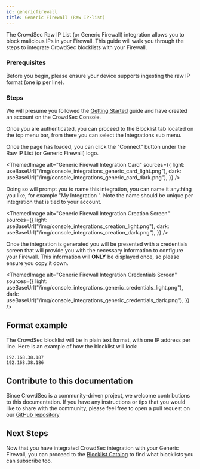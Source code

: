 ```yaml
---
id: genericfirewall
title: Generic Firewall (Raw IP-list)
---
```


The CrowdSec Raw IP List (or Generic Firewall) integration allows you to block malicious IPs in your Firewall. This guide will walk you through the steps to integrate CrowdSec blocklists with your Firewall.

### Prerequisites

Before you begin, please ensure your device supports ingesting the raw IP format (one ip per line).

### Steps

We will presume you followed the [Getting Started](integrations/intro.mdx) guide and have created an account on the CrowdSec Console.

Once you are authenticated, you can proceed to the Blocklist tab located on the top menu bar, from there you can select the Integrations sub menu.

Once the page has loaded, you can click the "Connect" button under the Raw IP List (or Generic Firewall) logo.

<ThemedImage
    alt="Generic Firewall Integration Card"
    sources={{
        light: useBaseUrl("/img/console_integrations_generic_card_light.png"),
        dark: useBaseUrl("/img/console_integrations_generic_card_dark.png"),
    }}
/>

Doing so will prompt you to name this integration, you can name it anything you like, for example "My Integration ". Note the name should be unique per integration that is tied to your account.

<ThemedImage
    alt="Generic Firewall Integration Creation Screen"
    sources={{
        light: useBaseUrl("/img/console_integrations_creation_light.png"),
        dark: useBaseUrl("/img/console_integrations_creation_dark.png"),
    }}
/>

Once the integration is generated you will be presented with a credentials screen that will provide you with the necessary information to configure your Firewall. This information will **ONLY** be displayed once, so please ensure you copy it down.

<ThemedImage
    alt="Generic Firewall Integration Credentials Screen"
    sources={{
        light: useBaseUrl("/img/console_integrations_generic_credentials_light.png"),
        dark: useBaseUrl("/img/console_integrations_generic_credentials_dark.png"),
    }}
/>

## Format example

The CrowdSec blocklist will be in plain text format, with one IP address per line. Here is an example of how the blocklist will look:

```
192.168.38.187
192.168.38.186
```

## Contribute to this documentation

Since CrowdSec is a community-driven project, we welcome contributions to this documentation. If you have any instructions or tips that you would like to share with the community, please feel free to open a pull request on our [GitHub repository](https://github.com/crowdsecurity/crowdsec-docs)

## Next Steps

Now that you have integrated CrowdSec integration with your Generic Firewall, you can proceed to the [Blocklist Catalog](console/blocklists/catalog.md) to find what blocklists you can subscribe too. 
